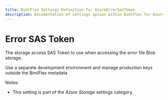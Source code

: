 ---
title: BimlFlex Settings Definition for AzureErrorSasToken
description: Documentation of settings option within BimlFlex for AzureErrorSasToken
---
<head>
  <meta name="varigenceProduct" content="BimlFlex"></meta>
  <meta name="varigenceArticleType" content="Reference"></meta>
</head>


# Error SAS Token

The storage access SAS Token to use when accessing the error file Blob storage.

Use a separate development environment and manage production keys outside the BimlFlex metadata

Notes:

* This setting is part of the *Azure Storage* settings category.

